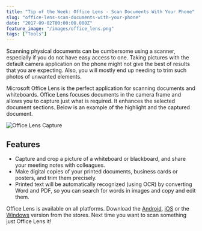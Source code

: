 ```yaml
---
title: "Tip of the Week: Office Lens - Scan Documents With Your Phone"
slug: "office-lens-scan-documents-with-your-phone"
date: "2017-09-02T00:00:00.000Z"
feature_image: "/images/office_lens.png"
tags: ["Tools"]
---
```


Scanning physical documents can be cumbersome using a scanner, especially if you do not have easy access to one. Taking pictures with the default camera application on the phone might not give the best of results that you are expecting. Also, you will mostly end up needing to trim such photos of unwanted elements.

Microsoft Office Lens is the perfect application for scanning documents and whiteboards. Office Lens focuses documents in the camera frame and allows you to capture just what is required. It enhances the selected document sections. Below is an example of the highlight and the captured document.

![Office Lens Capture](/images/office_lens.png)

**Features**
------------

*   Capture and crop a picture of a whiteboard or blackboard, and share your meeting notes with colleagues.
*   Make digital copies of your printed documents, business cards or posters, and trim them precisely.
*   Printed text will be automatically recognized (using OCR) by converting Word and PDF, so you can search for words in images and copy and edit them.

Office Lens is available on all platforms. Download the [Android](https://play.google.com/store/apps/details?id=com.microsoft.office.officelens&hl=en), [iOS](https://itunes.apple.com/au/app/office-lens/id975925059?mt=8) or the [Windows](https://www.microsoft.com/en-au/store/p/office-lens/9wzdncrfj3t8) version from the stores. Next time you want to scan something just Office Lens it!